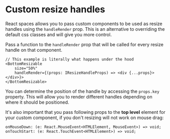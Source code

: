 
<CommonHeader />

<Meta title="React Spaces/Custom resize handles" />

# Custom resize handles

React spaces allows you to pass custom components to be used as resize handles using the `handleRender` prop. 
This is an alternative to overriding the default css classes and will give you more control.

Pass a function to the `handleRender` prop that will be called for every resize handle on that component. 

```tsx
// This example is literally what happens under the hood
<BottomResizable 
    size="50%" 
    handleRender={(props: IResizeHandleProps) => <div {...props}></div>}>
</BottomResizable>
```

You can determine the position of the handle by accessing the `props.key` property. This will allow you to render different handles depending
on where it should be positioned.

It's also important that you pass following props to the **top level** element for your custom component, if you don't resizing will not work on mouse drag:

```tsx
onMouseDown: (e: React.MouseEvent<HTMLElement, MouseEvent>) => void;
onTouchStart: (e: React.TouchEvent<HTMLElement>) => void;
```